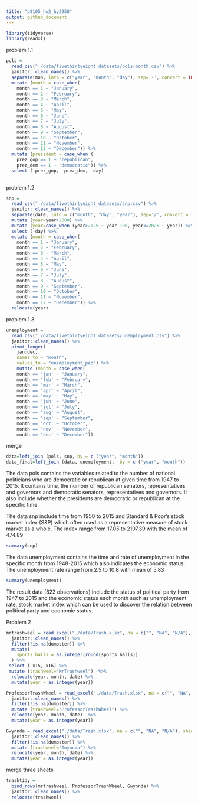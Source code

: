 ```yaml
---
title: "p8105_hw2_hy2958"
output: github_document
---
```


```r
library(tidyverse)
library(readxl)
```

problem 1.1

```r
pols = 
  read_csv("./data/fivethirtyeight_datasets/pols-month.csv") %>% 
  janitor::clean_names() %>% 
  separate(mon, into = c("year", "month", "day"), sep='-', convert = TRUE)  %>% 
  mutate (month = case_when(
    month == 1 ~ "January",
    month == 2 ~ "February",
    month == 3 ~ "March",
    month == 4 ~ "April",
    month == 5 ~ "May",
    month == 6 ~ "June",
    month == 7 ~ "July",
    month == 8 ~ "August",
    month == 9 ~ "September",
    month == 10 ~ "October",
    month == 11 ~ "November",
    month == 12 ~ "December")) %>% 
  mutate (president = case_when (
    prez_gop == 1 ~ "republican",
    prez_dem == 1 ~ "democratic")) %>% 
  select (-prez_gop, -prez_dem, -day)
  
```
problem 1.2

```r
snp = 
  read_csv("./data/fivethirtyeight_datasets/snp.csv") %>% 
  janitor::clean_names() %>% 
  separate(date, into = c("month", "day", "year"), sep='/', convert = TRUE)  %>% 
  mutate (year=year+2000) %>%
  mutate (year=case_when (year>2025 ~ year-100, year<=2025 ~ year)) %>%
  select (-day) %>% 
  mutate (month = case_when(
    month == 1 ~ "January",
    month == 2 ~ "February",
    month == 3 ~ "March",
    month == 4 ~ "April",
    month == 5 ~ "May",
    month == 6 ~ "June",
    month == 7 ~ "July",
    month == 8 ~ "August",
    month == 9 ~ "September",
    month == 10 ~ "October",
    month == 11 ~ "November",
    month == 12 ~ "December")) %>% 
  relocate(year)

```

problem 1.3

```r
unemployment = 
  read_csv("./data/fivethirtyeight_datasets/unemployment.csv") %>% 
  janitor::clean_names() %>%
  pivot_longer(
    jan:dec,
    names_to = "month", 
    values_to = "unemployment_pec") %>% 
    mutate (month = case_when(
    month == 'jan' ~ "January",
    month == 'feb' ~ "February",
    month == 'mar' ~ "March",
    month == 'apr' ~ "April",
    month == 'may' ~ "May",
    month == 'jun' ~ "June",
    month == 'jul' ~ "July",
    month == 'aug' ~ "August",
    month == 'sep' ~ "September",
    month == 'oct' ~ "October",
    month == 'nov' ~ "November",
    month == 'dec' ~ "December"))
```
merge

```r
data=left_join (pols, snp, by = c ("year", "month"))
data_final=left_join (data, unemployment,  by = c ("year", "month"))
```

The data pols contains the variables related to the number of national politicians who are democratic or republican at given time from 1947 to 2015. It contains time, the number of republican senators, representatives and governors and democratic senators, representatives and governors. It also include whether the presidents are democratic or republican at the specific time.

The data snp include time from 1950 to 2015 and Standard & Poor’s stock market index (S&P) which often used as a representative measure of stock market as a whole. The index range from 17.05 to 2107.39 with the mean of 474.89

```r
summary(snp)
```


The data unemployment contains the time and rate of unemployment in the specific month from 1948-2015 which also indicates the economic status. The unemployment rate range from 2.5 to 10.8 with mean of 5.83

```r
summary(unemployment)
```


The result data (822 observations) include the status of political party from 1947 to 2015 and the economic status each month such as unemployment rate, stock market index which can be used to discover the relation between political party and economic status.


Problem 2


```r
mrtrashweel = read_excel("./data/Trash.xlsx", na = c("", "NA", "N/A"), sheet = 1, skip = 1) %>% 
  janitor::clean_names() %>%
  filter(!is.na(dumpster)) %>%
  mutate(
    sports_balls = as.integer(round(sports_balls))
  ) %>% 
 select (-x15,-x16) %>%
 mutate (trashweel="MrTrashweel")  %>%
  relocate(year, month, date) %>%
  mutate(year = as.integer(year))

```

```r
ProfessorTrashWheel = read_excel("./data/Trash.xlsx", na = c("", "NA", "N/A"), sheet = 2, skip = 1) %>% 
  janitor::clean_names() %>%
  filter(!is.na(dumpster)) %>%
  mutate (trashweel="ProfessorTrashWheel") %>%
  relocate(year, month, date)  %>%
  mutate(year = as.integer(year))
```

```r
Gwynnda = read_excel("./data/Trash.xlsx", na = c("", "NA", "N/A"), sheet = 4, skip = 1) %>% 
  janitor::clean_names() %>%
  filter(!is.na(dumpster)) %>%
  mutate (trashweel="Gwynnda") %>%
  relocate(year, month, date) %>%
  mutate(year = as.integer(year))
```

merge three sheets

```r
trashtidy = 
  bind_rows(mrtrashweel, ProfessorTrashWheel, Gwynnda) %>% 
  janitor::clean_names() %>% 
  relocate(trashweel)
```

